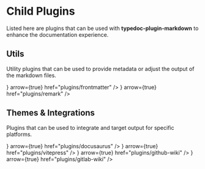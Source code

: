
# Child Plugins

Listed here are plugins that can be used with **typedoc-plugin-markdown** to enhance the documentation experience.

## Utils

Utility plugins that can be used to provide metadata or adjust the output of the markdown files.

<Cards num={2}>
  <Cards.Card
    title="Frontmatter"
    icon={<FontAwesomeIcon icon={faBook} />}
    arrow={true}
    href="plugins/frontmatter"
  />
  <Cards.Card
    title="typedoc-plugin-remark"
    icon={<FontAwesomeIcon icon={faFileLines} />}
    arrow={true}
    href="plugins/remark"
  />
</Cards>

## Themes & Integrations

Plugins that can be used to integrate and target output for specific platforms.

<Cards num={2}>
  <Cards.Card
    title="docusaurus-plugin-typedoc"
    icon={
      <Image
        src="/docusaurus-logo.svg"
        alt="Docusaurus"
        width={26}
        height={26}
      />
    }
    arrow={true}
    href="plugins/docusaurus"
  />
  <Cards.Card
    title="typedoc-vitepress-theme"
    icon={
      <Image src="/vuepress-logo.png" alt="VuePress" width={26} height={26} />
    }
    arrow={true}
    href="plugins/vitepress"
  />
  <Cards.Card
    title="typedoc-github-wiki-theme"
    icon={<Image src="/github-logo.svg" alt="Gitlab" width={26} height={26} />}
    arrow={true}
    href="plugins/github-wiki"
  />
  <Cards.Card
    title="typedoc-gitlab-wiki-theme"
    icon={<Image src="/gitlab-logo.png" alt="Gitlab" width={26} height={26} />}
    arrow={true}
    href="plugins/gitlab-wiki"
  />
</Cards>
